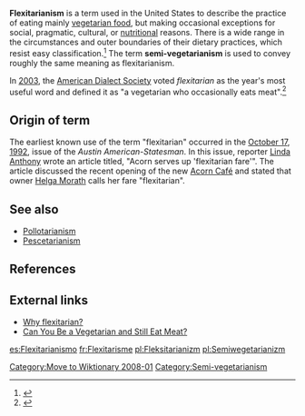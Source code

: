 [[Category:Move to Wiktionary 2008-01]]
'''Flexitarianism''' is a term used in the United States to describe the practice of eating mainly [[vegetarian food]], but making occasional exceptions for social, pragmatic, cultural, or [[nutrition]]al reasons. There is a wide range in the circumstances and outer boundaries of their dietary practices, which resist easy classification.<ref>{{cite web | title = Are you a 'flexitarian?' | publisher = The Associated Press | date = [[2004-03-16]] | url = http://www.msnbc.msn.com/id/4541605/ | accessdate = 2007-12-03 }}</ref> The term '''semi-vegetarianism''' is used to convey roughly the same meaning as flexitarianism.

In [[2003]], the [[American Dialect Society]] voted ''flexitarian'' as the year's most useful word and defined it as "a vegetarian who occasionally eats meat".<ref>{{cite web | title = 2003 Words of the Year | publisher = American Dialect Society | date = [[2007-01-13]] | url = http://www.americandialect.org/index.php/amerdial/2003_words_of_the_yea/ | accessdate = 2007-12-03 }}</ref>

==Origin of term==
The earliest known use of the term "flexitarian" occurred in the [[October 17]], [[1992]], issue of the ''Austin American-Statesman''. In this issue, reporter [[Linda Anthony]] wrote an article titled, "Acorn serves up 'flexitarian fare'". The article discussed the recent opening of the new [[Acorn Café]] and stated that owner [[Helga Morath]] calls her fare "flexitarian".

==See also==
* [[Pollotarianism]]
* [[Pescetarianism]]

==References==

{{Reflist}}

==External links==
* [http://vegetarian.about.com/od/glossary/g/Flexitarian.htm Why flexitarian?]
* [http://www.medicinenet.com/script/main/art.asp?articlekey=52501 Can You Be a Vegetarian and Still Eat Meat?]

[[Category:Semi-vegetarianism]]
[[es:Flexitarianismo]]
[[fr:Flexitarisme]]
[[pl:Fleksitarianizm]]
[[pl:Semiwegetarianizm]]

{{food-stub}}
